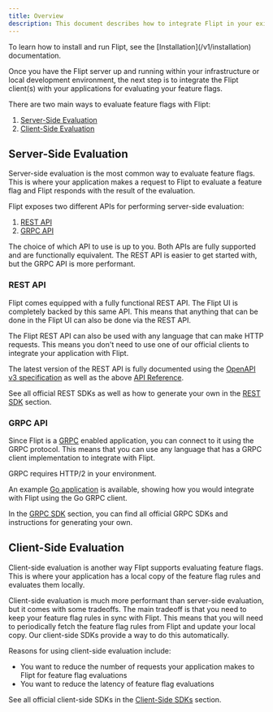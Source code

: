 ```yaml
---
title: Overview
description: This document describes how to integrate Flipt in your existing applications.
---
```


<Info>
  To learn how to install and run Flipt, see the
  [Installation](/v1/installation) documentation.
</Info>

Once you have the Flipt server up and running within your infrastructure or local development environment, the next step is to integrate the Flipt client(s) with your applications for evaluating your feature flags.

There are two main ways to evaluate feature flags with Flipt:

1. [Server-Side Evaluation](#server-side-evaluation)
1. [Client-Side Evaluation](#client-side-evaluation)

## Server-Side Evaluation

Server-side evaluation is the most common way to evaluate feature flags. This is where your application makes a request to Flipt to evaluate a feature flag and Flipt responds with the result of the evaluation.

Flipt exposes two different APIs for performing server-side evaluation:

1. [REST API](#rest-api)
1. [GRPC API](#grpc-api)

The choice of which API to use is up to you. Both APIs are fully supported and are functionally equivalent. The REST API is easier to get started with, but the GRPC API is more performant.

### REST API

Flipt comes equipped with a fully functional REST API. The Flipt UI is completely backed by this same API. This means that anything that can be done in the Flipt UI can also be done via the REST API.

The Flipt REST API can also be used with any language that can make HTTP requests. This means you don't need to use one of our official clients to integrate your application with Flipt.

The latest version of the REST API is fully documented using the [OpenAPI v3 specification](https://github.com/flipt-io/flipt-openapi) as well as the above [API Reference](/v1/reference/overview).

See all official REST SDKs as well as how to generate your own in the [REST SDK](/v1/integration/server/rest) section.

### GRPC API

Since Flipt is a [GRPC](https://grpc.io/) enabled application, you can connect to it using the GRPC protocol. This means that you can use any language that has a GRPC client implementation to integrate with Flipt.

<Note>GRPC requires HTTP/2 in your environment.</Note>

An example [Go application](https://github.com/flipt-io/flipt/tree/main/examples/basic) is available, showing how you would
integrate with Flipt using the Go GRPC client.

In the [GRPC SDK](/v1/integration/server/grpc) section, you can find all official GRPC SDKs and instructions for generating your own.

## Client-Side Evaluation

Client-side evaluation is another way Flipt supports evaluating feature flags. This is where your application has a local copy of the feature flag rules and evaluates them locally.

Client-side evaluation is much more performant than server-side evaluation, but it comes with some tradeoffs. The main tradeoff is that you need to keep your feature flag rules in sync with Flipt. This means that you will need to periodically fetch the feature flag rules from Flipt and update your local copy. Our client-side SDKs provide a way to do this automatically.

Reasons for using client-side evaluation include:

- You want to reduce the number of requests your application makes to Flipt for feature flag evaluations
- You want to reduce the latency of feature flag evaluations

See all official client-side SDKs in the [Client-Side SDKs](/v1/integration/client) section.
